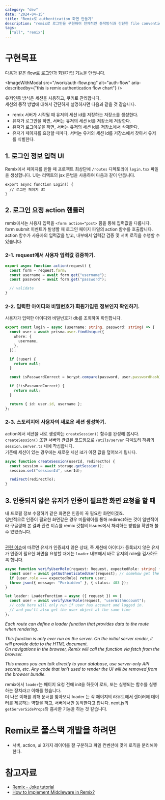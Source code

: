 ```yaml
---
category: "dev"
date: "2024-04-15"
title: "Remix로 authentication 화면 만들기"
description: "remix로 로그인을 구현하여 전체적인 동작방식과 간단한 file convention을 알아보았습니다."
tags:
  ["all", "remix"]
---
```


# 구현목표

다음과 같은 flow로 로그인과 회원가입 기능을 만듭니다.<br />

<ImageWithModal src="/work/auth-flow.png" alt="auth-flow" aria-describedby={"this is remix authentication flow chart"} />

유저인증 방식은 세션을 사용하고, 쿠키로 관리합니다.<br/>
세션의 동작 방법에 대해서 간단하게 설명하자면 다음과 같을 것 같습니다.<br/>

- remix 서버가 시작될 때 유저의 세션 id를 저장하는 저장소를 생성한다.
- 유저가 로그인을 하면, 서버는 유저의 세션 id를 저장소에 저장한다.
- 유저가 로그아웃을 하면, 서버는 유저의 세션 id를 저장소에서 삭제한다.
- 유저가 페이지를 요청할 때마다, 서버는 유저의 세션 id를 저장소에서 찾아서 유저를 식별한다.

## 1. 로그인 정보 입력 UI

Remix에서 페이지를 만들 때 프로젝트 최상단에 `/routes` 디렉토리에 `login.tsx` 파일을 생성합니다.
UI는 리액트의 jsx 문법을 사용하여 다음과 같이 만듭니다.

```tsx title="routes/login.tsx"
export async function Login() {
  // 로그인 페이지 UI
}
```

## 2. 로그인 요청 action 핸들러

remix에서는 사용자 입력을 `<form action="post>` 폼을 통해 입력값을 다룹니다.<br />
form submit 이벤트가 발생할 때 로그인 페이지 파일의 action 함수를 호출합니다.<br />
action 함수가 사용자의 입력값을 받고, 내부에서 입력값 검증 및 서버 로직을 수행할 수 있습니다.<br />

### 2-1. request에서 사용자 입력값 검증하기.

```ts title="routes/login.tsx"
export async function action(request) {
  const form = request.form;
  const username = await form.get("username");
  const password = await form.get("password");

  // validate
}
```

### 2-2. 입력한 아이디와 비밀번호가 회원가입된 정보인지 확인하기.

사용자가 입력한 아이디와 비밀번호가 db를 조회하여 확인합니다.

```ts title="utils/session.server.ts"
export const login = async (username: string, password: string) => {
  const user = await prisma.user.findUnique({
    where: {
      username,
    },
  });

  if (!user) {
    return null;
  }

  const isPasswordCorrect = bcrypt.compare(password, user.passwordHash);

  if (!isPasswordCorrect) {
    return null;
  }

  return { id: user.id, username };
};
```

### 2-3. 스토리지에 사용자의 새로운 세션 생성하기.

action에서 세션을 새로 생성하는 `createSession()` 함수를 완성해 봅시다. `createSession()` 또한 서버와 관련된 코드임으로 `/utils/server` 디렉토리 하위의 `session.server.ts` 내에 작성합니다.<br/>
기존에 세션이 있는 경우에는 새로운 세션 id가 이전 값을 덮어쓰게 됩니다.

```ts title="utils/session.server.ts"
async function createSession(userId, redirectTo) {
  const session = await storage.getSession();
  session.set("sessionId", userId);

  redirect(redirectTo);
}
```

## 3. 인증되지 않은 유저가 인증이 필요한 화면 요청을 할 때

내 프로필 정보 수정하기 같은 화면은 인증이 꼭 필요한 화면이겠죠.<br/>
일반적으로 인증이 필요한 화면같은 경우 미들웨어를 통해 redirect하는 것이 일반적이라 구글링해 본 결과 관련 이슈를 remix 깃헙의 Issues에서 처리하는 방법을 확인해 볼 수 있었습니다.<br/><br/>

[관련 이슈](https://github.com/remix-run/remix/discussions/1432)에 따르면 유저가 인증되지 않은 상태, 즉 세션에 아이디가 등록되지 않은 유저가 인증이 필요한 화면을 요청할 때에는 `loader` 내부에서 바로 유저의 role을 검사하도록 합니다.<br />

```ts title="utils/session.server.ts"
async function verifyUserRole(request: Request, expectedRole: string) {
  const user = await getAuthenticatedUser(request); // somehow get the user
  if (user.role === expectedRole) return user;
  throw json({ message: "Forbidden" }, { status: 403 });
}
```

```ts title="routes/profile.tsx"
let loader: LoaderFunction = async ({ request }) => {
  const user = await verifyUserRole(request, "userWithAccount");
  // code here will only run if user has account and logged in.
  // and you'll also get the user object at the same time
};
```

_Each route can define a loader function that provides data to the route when rendering._<br/>

_This function is only ever run on the server. On the initial server render, it will provide data to the HTML document._<br/>
_On navigations in the browser, Remix will call the function via fetch from the browser._<br/>

_This means you can talk directly to your database, use server-only API secrets, etc. Any code that isn't used to render the UI will be removed from the browser bundle._<br/>

remix에서 `loader`는 페이지 요청 전에 init을 하듯이 로드, 또는 실행되는 함수를 실행하는 장치라고 이해를 했습니다.<br/>
더 나은 이해를 위해 문서를 찾아보니 loader 는 각 페이지의 라우트에서 렌더러에 데이터를 제공하는 역할을 하고,
서버에서만 동작한다고 합니다. next.js의 `getServerSideProps`와 흡사한 기능을 하는 것 같습니다.

# Remix로 풀스택 개발을 하려면

- 서버, action, ui 3가지 레이어를 잘 구분하고 파일 컨벤션에 맞게 로직을 분리해야한다.

# 참고자료

- [Remix - Joke tutorial](https://remix.run/docs/en/main/tutorials/jokes#authentication)
- [How to Implement Middleware in Remix?](https://github.com/remix-run/remix/discussions/1432)
